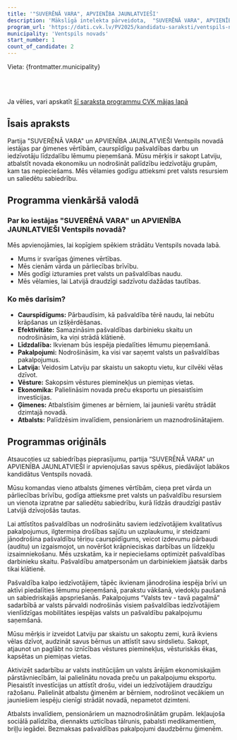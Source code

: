 ```yaml
---
title: '"SUVERĒNĀ VARA", APVIENĪBA JAUNLATVIEŠI'
description: 'Mākslīgā intelekta pārveidota,  "SUVERĒNĀ VARA", APVIENĪBA JAUNLATVIEŠI - Ventspils novads programma vienkāršā valodā'
program_url: 'https://dati.cvk.lv/PV2025/kandidatu-saraksti/ventspils-novads/suverena-vara-apvieniba-jaunlatviesi'
municipality: 'Ventspils novads'
start_number: 1
count_of_candidate: 2
---
```



Vieta: {frontmatter.municipality}<br/>

<Badge text="Ģimenes vērtības" variant="note" size="small" /> <Badge text="Pašvaldības caurspīdīgums" variant="note" size="small" /> <Badge text="Iedzīvotāju līdzdalība" variant="note" size="small" /> <Badge text="Vēstures pieminekļu saglabāšana" variant="note" size="small" /> <Badge text="Atbalsts iedzīvotāju grupām" variant="note" size="small" />

<br/><br/> 

<Card title='Šis ir mākslīga intelekta ģenerēts apraksts' icon='starlight'>
    Ja vēlies, vari apskatīt <a href={frontmatter.program_url} target='_blank'>šī saraksta programmu CVK mājas lapā</a>
    </Card>

## Īsais apraksts

Partija "SUVERĒNĀ VARA" un APVIENĪBA JAUNLATVIEŠI Ventspils novadā iestājas par ģimenes vērtībām, caurspīdīgu pašvaldības darbu un iedzīvotāju līdzdalību lēmumu pieņemšanā. Mūsu mērķis ir sakopt Latviju, atbalstīt novada ekonomiku un nodrošināt palīdzību iedzīvotāju grupām, kam tas nepieciešams. Mēs vēlamies godīgu attieksmi pret valsts resursiem un saliedētu sabiedrību.

## Programma vienkāršā valodā

### Par ko iestājas "SUVERĒNĀ VARA" un APVIENĪBA JAUNLATVIEŠI Ventspils novadā?

Mēs apvienojāmies, lai kopīgiem spēkiem strādātu Ventspils novada labā.

*   Mums ir svarīgas ģimenes vērtības.
*   Mēs cienām vārda un pārliecības brīvību.
*   Mēs godīgi izturamies pret valsts un pašvaldības naudu.
*   Mēs vēlamies, lai Latvijā draudzīgi sadzīvotu dažādas tautības.

### Ko mēs darīsim?

*   **Caurspīdīgums:** Pārbaudīsim, kā pašvaldība tērē naudu, lai nebūtu krāpšanas un izšķērdēšanas.
*   **Efektivitāte:** Samazināsim pašvaldības darbinieku skaitu un nodrošināsim, ka viņi strādā klātienē.
*   **Līdzdalība:** Ikvienam būs iespēja piedalīties lēmumu pieņemšanā.
*   **Pakalpojumi:** Nodrošināsim, ka visi var saņemt valsts un pašvaldības pakalpojumus.
*   **Latvija:** Veidosim Latviju par skaistu un sakoptu vietu, kur cilvēki vēlas dzīvot.
*   **Vēsture:** Sakopsim vēstures pieminekļus un piemiņas vietas.
*   **Ekonomika:** Palielināsim novada preču eksportu un piesaistīsim investīcijas.
*   **Ģimenes:** Atbalstīsim ģimenes ar bērniem, lai jaunieši varētu strādāt dzimtajā novadā.
*   **Atbalsts:** Palīdzēsim invalīdiem, pensionāriem un maznodrošinātajiem.


## Programmas oriģināls

Atsaucoties uz sabiedrības pieprasījumu, partija “SUVERĒNĀ VARA” un APVIENĪBA JAUNLATVIEŠI ir apvienojušas savus spēkus, piedāvājot labākos kandidātus Ventspils novadā.

Mūsu komandas vieno atbalsts ģimenes vērtībām, cieņa pret vārda un pārliecības brīvību, godīga attieksme pret valsts un pašvaldību resursiem un vienota izpratne par saliedētu sabiedrību, kurā līdzās draudzīgi pastāv Latvijā dzīvojošās tautas.

Lai attīstītos pašvaldības un nodrošinātu saviem iedzīvotājiem kvalitatīvus pakalpojumus, ilgtermiņa drošības sajūtu un uzplaukumu, ir steidzami jānodrošina pašvaldību tēriņu caurspīdīgums, veicot izdevumu pārbaudi (auditu) un izgaismojot, un novēršot krāpnieciskas darbības un līdzekļu izsaimniekošanu. Mēs uzskatām, ka ir nepieciešams optimizēt pašvaldības darbinieku skaitu. Pašvaldību amatpersonām un darbiniekiem jāatsāk darbs tikai klātienē.

Pašvaldība kalpo iedzīvotājiem, tāpēc ikvienam jānodrošina iespēja brīvi un aktīvi piedalīties lēmumu pieņemšanā, parakstu vākšanā, viedokļu paušanā un sabiedriskajās apspriešanās. Pakalpojums “Valsts tev - tavā pagalmā” sadarbībā ar valsts pārvaldi nodrošinās visiem pašvaldības iedzīvotājiem vienlīdzīgas mobilitātes iespējas valsts un pašvaldību pakalpojumu saņemšanā.

Mūsu mērķis ir izveidot Latviju par skaistu un sakoptu zemi, kurā ikviens vēlas dzīvot, audzināt savus bērnus un attīstīt savu sirdslietu. Sakopt, atjaunot un paglābt no iznīcības vēstures pieminekļus, vēsturiskās ēkas, kapsētas un piemiņas vietas.

Aktivizēt sadarbību ar valsts institūcijām un valsts ārējām ekonomiskajām pārstāvniecībām, lai palielinātu novada preču un pakalpojumu eksportu. Piesaistīt investīcijas un attīstīt drošu, videi un iedzīvotājiem draudzīgu ražošanu. Palielināt atbalstu ģimenēm ar bērniem, nodrošinot vecākiem un jauniešiem iespēju cienīgi strādāt novadā, nepametot dzimteni.

Atbalsts invalīdiem, pensionāriem un maznodrošinātām grupām. Iekļaujoša sociālā palīdzība, diennakts uzticības tālrunis, pabalsti medikamentiem, briļļu iegādei. Bezmaksas pašvaldības pakalpojumi daudzbērnu ģimenēm.
